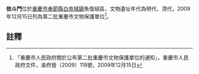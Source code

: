 {{msg:重慶市文物保護單位
|名稱 = 依斗門及城墻
|編號 = 42
|圖片 = 
|級別 = 6
|分類 = 
|時代 = 明代、清代
|地点 = [[奉節縣|奉節縣]][[白帝城鎮|白帝城鎮]]魚復組區
|坐標 = 
|登錄 = 2009年12月15日
}}
'''依斗門'''位於[[重慶市|重慶市]][[奉節縣|奉節縣]][[白帝城鎮|白帝城鎮]]魚復組區，文物遺址年代為明代、清代，2009年12月15日列為第二批重慶市文物保護單位<ref>「重慶市人民政府關於公布第二批重慶市文物保護單位的通知」，重慶市人民政府文件，渝府發（2009）118號，2009年12月15日</ref>。
== 註釋 ==
{{reflist}}
{{文物保護單位小作品}}